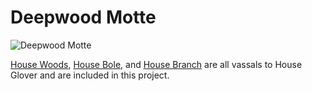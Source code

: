 

# Deepwood Motte

<Image src="https://cdn.sanity.io/images/1as7cn02/production/ce42b7fa110f5735ec824b8dc845103fab5978d1-1280x720.png?w=976&h=350&fit=crop&crop=center&auto=format" alt="Deepwood Motte" width={976} height={350}  />

<ProjectDetails
  floatRight
  region="North"
  house="House Glover"
  type="Castle"
  status="Completed"
  warp="/warp deepwoodmotte"
  projectLead="starcat98, JustCallMeJack"
  dateStarted="December 30, 2013"
  dateCompleted="December 30, 2013"
/>

[House Woods](https://awoiaf.westeros.org/index.php/House_Woods), [House Bole](https://awoiaf.westeros.org/index.php/House_Bole), and [House Branch](https://awoiaf.westeros.org/index.php/House_Branch) are all vassals to House Glover and are included in this project.